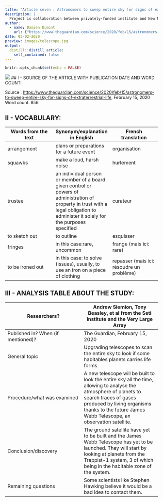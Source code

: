 ```yaml
---
title: "Article seven : Astronomers to sweep entire sky for signs of extraterrestrial life"
description: |
  Project is collaboration between privately-funded institute and New Mexico observatory.
author:
  - name: Damien Dumont
    url: {"https://www.theguardian.com/science/2020/feb/15/astronomers-to-sweep-entire-sky-for-signs-of-extraterrestrial-life"}
date: 03-02-2020
preview: images/telescope.jpg
output:
  distill::distill_article:
    self_contained: false
---
```


```r
knitr::opts_chunk$set(echo = FALSE)
```

![](images/telescope.jpg)
## I - SOURCE OF THE ARTICLE WITH PUBLICATION DATE AND WORD COUNT:

Source : <https://www.theguardian.com/science/2020/feb/15/astronomers-to-sweep-entire-sky-for-signs-of-extraterrestrial-life>, February 15, 2020
Word count: 856

## II - VOCABULARY:

| Words from the text | Synonym/explanation in English | French translation |
|--|--|--|
|arrangement|plans or preparations for a future event|organisation|
|squawks|make a loud, harsh noise|hurlement|
|trustee|an individual person or member of a board given control or powers of administration of property in trust with a legal obligation to administer it solely for the purposes specified|curateur|
|to sketch out|to outline|esquisser|
|fringes|in this case:rare, uncommon|frange (mais ici: rare)|
|to be ironed out|in this case: to solve (issues), usually, to use an iron on a piece of clothing | repasser (mais ici: résoudre un problème) |


## III - ANALYSIS TABLE ABOUT THE STUDY:

| Researchers? | Andrew Siemion, Tony Beasley, et al from the Seti Institute and the Very Large Array |
|-|-|
| Published in? When (if mentioned)? | The Guardian,  February 15, 2020|
| General topic | Upgrading telescopes to scan the entire sky to look if some habitables planets carries life forms. |
| Procedure/what was examined | A new telescope will be built to look the entire sky all the time, allowing to analyse the atmosphere of planets to search traces of gases produced by living organisms thanks to the future James Webb Telescope, an observation satellite. |
| Conclusion/discovery | The ground satellite have yet to be built and the James Webb Telescope has yet to be launched. They will start by looking at planets from the Trappist-1 system, 3 of which being in the habitable zone of the system. |
| Remaining questions | Some scientists like Stephen Hawking believe it would be a bad idea to contact them. |

